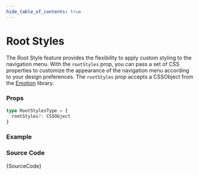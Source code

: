 ```yaml
---
hide_table_of_contents: true
---
```



# Root Styles

The Root Style feature provides the flexibility to apply custom styling to the navigation menu. With the `rootStyles` prop, you can pass a set of CSS properties to customize the appearance of the navigation menu according to your design preferences. The `rootStyles` prop accepts a CSSObject from the [Emotion](https://emotion.sh/docs/introduction) library.

### Props

```ts noCopy
type RootStylesType = {
  rootStyles?: CSSObject
}
```

### Example

<IframeWindow url='http://localhost:3000/en/menu-examples/horizontal-menu/menu/root-styles' />

### Source Code

<TsToJsCodeSnippet>{SourceCode}</TsToJsCodeSnippet>
